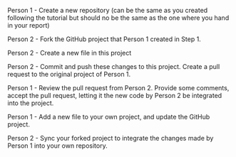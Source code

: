 Person 1 - Create a new repository (can be the same as you created following the tutorial but should no be the same as the one where you hand in your report)

Person 2 - Fork the GitHub project that Person 1 created in Step 1.

Person 2 - Create a new file in this project

Person 2 - Commit and push these changes to this project. Create a pull request to the original project of Person 1.

Person 1 - Review the pull request from Person 2. Provide some comments, accept the pull request, letting it the new code by Person 2 be integrated into the project.

Person 1 - Add a new file to your own project, and update the GitHub project.

Person 2 - Sync your forked project to integrate the changes made by Person 1 into your own repository.